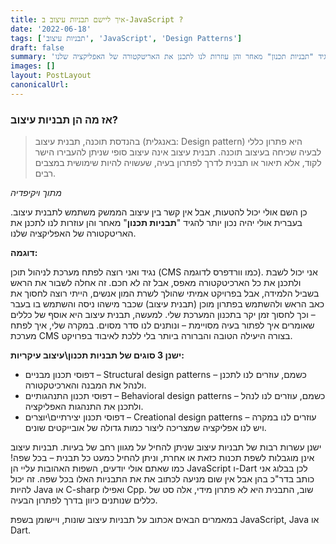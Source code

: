 ```yaml
---
title: איך ליישם תבניות עיצוב ב-JavaScript ?
date: '2022-06-18'
tags: ['תבניות עיצוב', 'JavaScript', 'Design Patterns']
draft: false
summary: 'כן השם אולי יכול להטעות, אבל אין קשר בין עיצוב הממשק משתמש לתבנית עיצוב. בעברית אולי יהיה נכון יותר להגיד "תבניות תכנון" מאחר והן עוזרות לנו לתכנן את האריטקטורה של האפליקציה שלנו.'
images: []
layout: PostLayout
canonicalUrl:
---
```


### אז מה הן תבניות עיצוב?

> בהנדסת תוכנה, תבנית עיצוב (באנגלית: Design pattern) היא פתרון כללי לבעיה שכיחה בעיצוב תוכנה. תבנית עיצוב אינה עיצוב סופי שניתן להעבירו הישר לקוד, אלא תיאור או תבנית לדרך לפתרון בעיה, שעשויה להיות שימושית במצבים רבים.

_מתוך ויקיפדיה_

כן השם אולי יכול להטעות, אבל אין קשר בין עיצוב הממשק משתמש לתבנית עיצוב. בעברית אולי יהיה נכון יותר להגיד "**תבניות תכנון**" מאחר והן עוזרות לנו לתכנן את האריטקטורה של האפליקציה שלנו.

**דוגמה:**

נגיד ואני רוצה לפתח מערכת לניהול תוכן (CMS כמו וורדפרס לדוגמה). אני יכול לשבת ולתכנן את כל הארכיטקטורה מאפס, אבל זה לא חכם. זה אחלה לשבור את הראש בשביל הלמידה, אבל בפרויקט אמיתי שהולך לשרת המון אנשים, הייתי רוצה לחסוך את כאב הראש ולהשתמש בפתרון מוכן (תבנית עיצוב) שכבר מישהו ניסה והשתמש בו בעבר – וכך לחסוך זמן יקר בתכנון המערכת שלי. למעשה, תבנית עיצוב היא אוסף של כללים שאומרים איך לפתור בעיה מסויימת – ונותנים לנו סדר מסוים. במקרה שלי, איך לפתח מערכת CMS בצורה היעילה הטובה והברורה ביותר בלי ללכת לאיבוד בפרויקט.

**ישנן 3 סוגים של תבניות תכנון\עיצוב עיקריות:**

-   דפוסי תכנון מבניים – Structural design patterns – כשמם, עוזרים לנו לתכנן ולנהל את המבנה והארכיטקטורה.
-   דפוסי תכנון התנהגותיים – Behavioral design patterns – כשמם, עוזרים לנו לנהל ולתכנן את התנהגות האפליקציה.
-   דפוסי תכנון יצירתיים\יוצרים – Creational design patterns – עוזרים לנו במקרה ויש לנו אפליקציה שמצריכה ליצור כמות גדולה של אובייקטים שונים.

ישנן עשרות רבות של תבניות עיצוב שניתן להחיל על מגוון רחב של בעיות. תבניות עיצוב אינן מוגבלות לשפת תכנות כזאת או אחרת, וניתן להחיל כמעט כל תבנית – בכל שפה! כמו שאתם אולי יודעים, השפות האהובות עליי הן JavaScript ו-Dart לכן בבלוג אני כותב בדר"כ בהן אבל אין שום מניעה לכתוב את את התבניות האלו בכל שפה. זה יכול להיות Java או C-sharp ואפילו Cpp. שוב, התבנית היא לא פתרון מידי, אלה סט של כללים שנותנים כיוון בדרך לפתרון הבעיה.

במאמרים הבאים אכתוב על תבניות עיצוב שונות, ויישומן בשפת JavaScript, Java או Dart.
